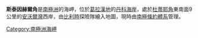 {{coord|64|51|S|62|41|W|display=title}}

'''斯泰因赫爾角'''是[[南極洲|南極洲]]的海岬，位於[[葛拉漢地|葛拉漢地]]的[[丹科海岸|丹科海岸]]，處於[[杜蒂耶角|杜蒂耶角]]東南面9公里的[[安沃爾灣|安沃爾灣]]西岸，由[[比利時|比利時]]探險隊繪入地圖，現時由[[南極條約體系|南極條約體系]]管理。

{{DEFAULTSORT:Steinheil Point}}
[[Category:南極洲海岬|Category:南極洲海岬]]


{{DancoCoast-geo-stub}}